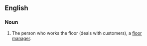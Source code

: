 ==English==

===Noun===
{{en-noun|floorpeople|floorpersons}}

#The person who works the floor (deals with customers), a [[floor manager]].